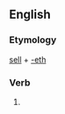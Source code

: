 ==English==

===Etymology===
[[sell]] + [[-eth]]

===Verb===
{{head|en|verb form}}

# {{en-archaic third-person singular of|sell}}